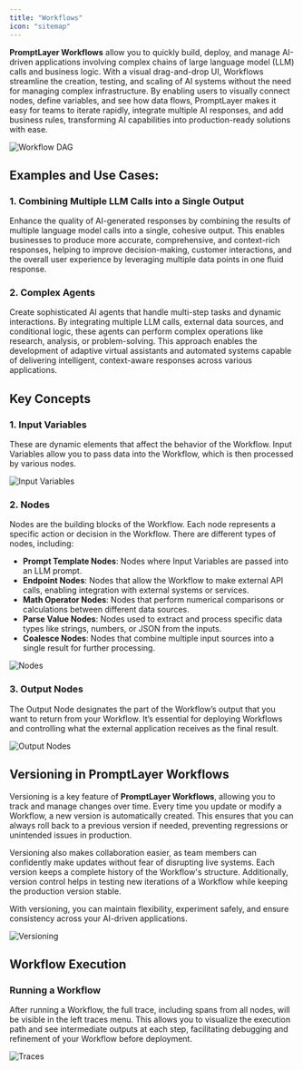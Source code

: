 ```yaml
---
title: "Workflows"
icon: "sitemap"
---
```


**PromptLayer Workflows** allow you to quickly build, deploy, and manage AI-driven applications involving complex chains of large language model (LLM) calls and business logic. With a visual drag-and-drop UI, Workflows streamline the creation, testing, and scaling of AI systems without the need for managing complex infrastructure. By enabling users to visually connect nodes, define variables, and see how data flows, PromptLayer makes it easy for teams to iterate rapidly, integrate multiple AI responses, and add business rules, transforming AI capabilities into production-ready solutions with ease.

![Workflow DAG](/images/workflows/workflow-dag.png)

## Examples and Use Cases:

### 1. **Combining Multiple LLM Calls into a Single Output**
Enhance the quality of AI-generated responses by combining the results of multiple language model calls into a single, cohesive output. This enables businesses to produce more accurate, comprehensive, and context-rich responses, helping to improve decision-making, customer interactions, and the overall user experience by leveraging multiple data points in one fluid response.

### 2. **Complex Agents**
Create sophisticated AI agents that handle multi-step tasks and dynamic interactions. By integrating multiple LLM calls, external data sources, and conditional logic, these agents can perform complex operations like research, analysis, or problem-solving. This approach enables the development of adaptive virtual assistants and automated systems capable of delivering intelligent, context-aware responses across various applications.

## Key Concepts

### 1. Input Variables
These are dynamic elements that affect the behavior of the Workflow. Input Variables allow you to pass data into the Workflow, which is then processed by various nodes.

![Input Variables](/images/workflows/input-variables.png)

### 2. Nodes
Nodes are the building blocks of the Workflow. Each node represents a specific action or decision in the Workflow. There are different types of nodes, including:

- **Prompt Template Nodes**: Nodes where Input Variables are passed into an LLM prompt.
- **Endpoint Nodes**: Nodes that allow the Workflow to make external API calls, enabling integration with external systems or services.
- **Math Operator Nodes**: Nodes that perform numerical comparisons or calculations between different data sources.
- **Parse Value Nodes**: Nodes used to extract and process specific data types like strings, numbers, or JSON from the inputs.
- **Coalesce Nodes**: Nodes that combine multiple input sources into a single result for further processing.

![Nodes](/images/workflows/nodes.png)

### 3. Output Nodes
The Output Node designates the part of the Workflow’s output that you want to return from your Workflow. It’s essential for deploying Workflows and controlling what the external application receives as the final result.

![Output Nodes](/images/workflows/output-node.png)

## Versioning in PromptLayer Workflows

Versioning is a key feature of **PromptLayer Workflows**, allowing you to track and manage changes over time. Every time you update or modify a Workflow, a new version is automatically created. This ensures that you can always roll back to a previous version if needed, preventing regressions or unintended issues in production.

Versioning also makes collaboration easier, as team members can confidently make updates without fear of disrupting live systems. Each version keeps a complete history of the Workflow's structure. Additionally, version control helps in testing new iterations of a Workflow while keeping the production version stable.

With versioning, you can maintain flexibility, experiment safely, and ensure consistency across your AI-driven applications.

![Versioning](/images/workflows/versions.png)

## Workflow Execution

### Running a Workflow
After running a Workflow, the full trace, including spans from all nodes, will be visible in the left traces menu. This allows you to visualize the execution path and see intermediate outputs at each step, facilitating debugging and refinement of your Workflow before deployment.

![Traces](/images/workflows/spans.png)
